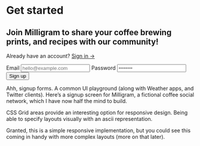 

<Metatags
  title="Signup form | May 2 | CSS Grid a day"
  description="An example of using CSS grid every day, from May 1–31st, 2019."
  thumbnail={Opengraph}
  url="https://cssgrid31.brett.cool"
  pathname="/may-2"
/>

<div className={LayoutStyles.canvas}>
  <div className={LayoutStyles.page}>
    <div className={LayoutStyles.sidebar} />
    <div className={LayoutStyles.main}>
      <div className={LayoutStyles.intro}>
        <h1>Get started</h1>
        <h2>
          Join Milligram to share your coffee brewing prints, and recipes with
          our community!
        </h2>
      </div>
      <form className={FormStyles.form}>
        <div className={LayoutStyles.hint}>
          <p>
            Already have an account? <a href="#">Sign in →</a>
          </p>
        </div>
        <label for="email">Email</label>
        <input id="email" type="email" placeholder="hello@example.com" />
        <label for="password">Password</label>
        <input id="password" type="password" placeholder="••••••••" />
        <button>Sign up</button>
      </form>
    </div>
  </div>
</div>

<Footer date={2} prev={true} next={true}>

Ahh, signup forms. A common UI playground (along with Weather apps, and Twitter clients). Here’s a signup screen for Milligram, a fictional coffee social network, which I have now half the mind to build.

CSS Grid areas provide an interesting option for responsive design. Being able to specify layouts visually with an ascii representation.

Granted, this is a simple responsive implementation, but you could see this coming in handy with more complex layouts (more on that later).

</Footer>
